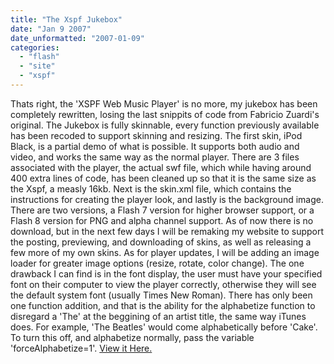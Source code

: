 ```yaml
---
title: "The Xspf Jukebox"
date: "Jan 9 2007"
date_unformatted: "2007-01-09"
categories: 
  - "flash"
  - "site"
  - "xspf"
---
```


Thats right, the 'XSPF Web Music Player' is no more, my jukebox has been completely rewritten, losing the last snippits of code from Fabricio Zuardi's original. The Jukebox is fully skinnable, every function previously available has been recoded to support skinning and resizing. The first skin, iPod Black, is a partial demo of what is possible. It supports both audio and video, and works the same way as the normal player. There are 3 files associated with the player, the actual swf file, which while having around 400 extra lines of code, has been cleaned up so that it is the same size as the Xspf, a measly 16kb. Next is the skin.xml file, which contains the instructions for creating the player look, and lastly is the background image. There are two versions, a Flash 7 version for higher browser support, or a Flash 8 version for PNG and alpha channel support. As of now there is no download, but in the next few days I will be remaking my website to support the posting, previewing, and downloading of skins, as well as releasing a few more of my own skins. As for player updates, I will be adding an image loader for greater image options (resize, rotate, color change). The one drawback I can find is in the font display, the user must have your specified font on their computer to view the player correctly, otherwise they will see the default system font (usually Times New Roman). There has only been one function addition, and that is the ability for the alphabetize function to disregard a 'The' at the beggining of an artist title, the same way iTunes does. For example, 'The Beatles' would come alphabetically before 'Cake'. To turn this off, and alphabetize normally, pass the variable 'forceAlphabetize=1'. [View it Here.](http://lacymorrow.com/projects/xspf)
